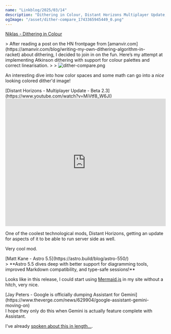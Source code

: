```yaml
---
name: "Linkblog/2025/03/14"
description: "Dithering in Colour, Distant Horizons Multiplayer Update, Astro 5.5, Google is dumping Assistant for Gemini."
ogImage: "/asset/dither-compare_1743365945449_0.png"
---
```


[Niklas - Dithering in Colour](https://obrhubr.org/dithering-in-colour)

<div class="ml-[calc(1*1rem)] mb-8">
> After reading a post on the HN frontpage from [amanvir.com](https://amanvir.com/blog/writing-my-own-dithering-algorithm-in-racket) about dithering, I decided to join in on the fun. Here’s my attempt at implementing Atkinson dithering with support for colour palettes and correct linearisation.
>
> <Image src='/asset/dither-compare_1743365945449_0.png' alt='dither-compare.png' width={432} height={545} />

An interesting dive into how color spaces and some math can go into a _nice_ looking colored dither'd image!

</div>
[Distant Horizons - Multiplayer Update - Beta 2.3](https://www.youtube.com/watch?v=MiVtf8_W6JI)

<div class="ml-[calc(1*1rem)] mb-8">
<iframe
    class="my-2"
    width="100%"
    height="400"
    src="https://www.youtube.com/embed/MiVtf8_W6JI"
    frameborder="0"
    allow="accelerometer; autoplay; clipboard-write; encrypted-media; gyroscope; picture-in-picture"
    allowfullscreen
></iframe>

One of the coolest technological mods, Distant Horizons, getting an update for aspects of it to be able to run server side as well.

Very cool mod.

</div>
[Matt Kane - Astro 5.5](https://astro.build/blog/astro-550/)

<div class="ml-[calc(1*1rem)] mb-8">
> **Astro 5.5 dives deep with better support for diagramming tools, improved Markdown compatibility, and type-safe sessions!**

Looks like in this release, I could start using [Mermaid.js](https://mermaid.js.org/) in my site without a hitch, very nice.

</div>
[Jay Peters - Google is officially dumping Assistant for Gemini](https://www.theverge.com/news/629904/google-assistant-gemini-moving-on)

<div class="ml-[calc(1*1rem)] mb-8">
I hope they only do this when Gemini is actually feature complete with Assistant.

I've already [spoken about this in length...](/linkblog/2025/02/04).

<div class="w-full h-4"></div>

</div>
